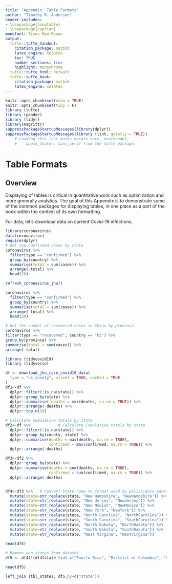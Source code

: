 ```yaml
---
title: "Appendix: Table Formats"
author: "Timothy R. Anderson"
header-includes:
- \usepackage{longtable}
- \usepackage{caption}
monofont: Times New Roman
output:
  tufte::tufte_handout:
    citation_package: natbib
    latex_engine: xelatex
    toc: TRUE
    number_sections: true
    highlight: monochrome
  tufte::tufte_html: default
  tufte::tufte_book:
    citation_package: natbib
    latex_engine: xelatex
---
```


\pagestyle{headings}

```r
knitr::opts_chunk$set(echo = TRUE)
knitr::opts_chunk$set(tidy = F)
library (tufte)
library (pander)
library (tidyr)
library(magrittr)
suppressPackageStartupMessages(library(dplyr))
suppressPackageStartupMessages(library (tint, quietly = TRUE))
    # Loading this last masks margin_note, newthought,
    #    quote_footer, sans_serif from the tufte package.
```

# Table Formats

## Overview

Displaying of tables is critical in quantitative work such as optimization and more generally analytics.  The goal of this Appendix is to demonstrate some of the common packages for displaying tables, in one place as a part of the book within the context of its own formatting.  

For data, let's download data on current Covid-19 infections.

```r
library(coronavirus)
data(coronavirus)
require(dplyr)
# Get top confirmed cases by state
coronavirus %>%
  filter(type == "confirmed") %>%
  group_by(country) %>%
  summarise(total = sum(cases)) %>%
  arrange(-total) %>%
  head(20)

refresh_coronavirus_jhu()

coronavirus %>%
  filter(type == "confirmed") %>%
  group_by(country) %>%
  summarise(total = sum(cases)) %>%
  arrange(-total) %>%
  head(20)

```


```r
# Get the number of recovered cases in China by province
coronavirus %>%
filter(type == "recovered", country == "US") %>%
group_by(province) %>%
summarise(total = sum(cases)) %>%
arrange(-total)

```

```r
library (tidycovid19)
library (tidyverse)

df <- download_jhu_csse_covid19_data(
  type = "us_county", silent = TRUE, cached = TRUE
)
df1<-df %>%
  dplyr::filter(!is.na(state)) %>%
  dplyr::group_by(state) %>%
  dplyr::summarise( deaths = max(deaths, na.rm = TRUE)) %>%
  dplyr::arrange(-deaths) %>%
  dplyr::top_n(10)

# Calculate Cumulative totals by state
df2<-df %>%            # Calculate Cumulative totals by state
  dplyr::filter(!is.na(state)) %>%
  dplyr::group_by(county, state) %>%
  dplyr::summarise(deaths = max(deaths, na.rm = TRUE), 
                   confirmed = max(confirmed, na.rm = TRUE)) %>%
  dplyr::arrange(-deaths) 

df3<-df2 %>%
  dplyr::group_by(state) %>%
  dplyr::summarise(deaths = sum(deaths, na.rm = TRUE), 
                   confirmed = sum(confirmed, na.rm = TRUE)) %>%
  dplyr::arrange(-deaths)


df4<-df3 %>%   # Convert State name to format used by poliscidata package
  mutate(state=str_replace(state, "New Hampshire", "NewHampshire")) %>%
  mutate(state=str_replace(state, "New Jersey", "NewJersey")) %>%
  mutate(state=str_replace(state, "New Mexico", "NewMexico")) %>%
  mutate(state=str_replace(state, "New York", "NewYork")) %>%
  mutate(state=str_replace(state, "North Carolina", "NorthCarolina")) %>%
  mutate(state=str_replace(state, "South Carolina", "SouthCarolina")) %>%
  mutate(state=str_replace(state, "North Dakota", "NorthDakota")) %>%
  mutate(state=str_replace(state, "South Dakota", "SouthDakota")) %>%
  mutate(state=str_replace(state, "West Virgina", "WestVirgina"))
  
head(df4)

# Remove non-states from dataset
df5 <- df4[!(df4$state %in% c("Puerto Rico", "District of Columbia", "Guam","Virgin Islands", "Grand Princess", "Northern Mariana Islands", "American Samoa", "Diamond Princess" )),]

head(df5)

left_join (tbl_states, df5,by=c("state"))
```



